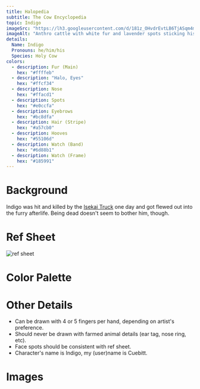 ```yaml
---
title: Halopedia
subtitle: The Cow Encyclopedia
topic: Indigo
imageSrc: "https://lh3.googleusercontent.com/d/181z_OHvdrEvtLB6TjASqm4mrQWvEuh3S"
imageAlt: "Anthro cattle with white fur and lavender spots sticking his tongue out. Halo above head. Bust shot"
details:
  Name: Indigo
  Pronouns: he/him/his
  Species: Holy Cow
colors:
  - description: Fur (Main)
    hex: "#ffffeb"
  - description: "Halo, Eyes"
    hex: "#ffcf34"
  - description: Nose
    hex: "#ffacd1"
  - description: Spots
    hex: "#e0ccfa"
  - description: Eyebrows
    hex: "#bc8dfa"
  - description: Hair (Stripe)
    hex: "#a57cb0"
  - description: Hooves
    hex: "#55106d"
  - description: Watch (Band)
    hex: "#6d88b1"
  - description: Watch (Frame)
    hex: "#185991"
---
```



# Background

Indigo was hit and killed by the [Isekai Truck](https://en.wikipedia.org/wiki/Truck-kun) one day and got flewed out into the furry afterlife. Being dead doesn't seem to bother him, though.

# Ref Sheet

<Image
  src="https://lh3.googleusercontent.com/d/1SdN0ru2ePVBOuohjH_K_-5avcOAod7ts"
  alt="ref sheet"
  width={3550}
  height={2450}
      loading="eager"
  class="rounded-lg hover:rounded-none transition-border-radius"
/>

# Color Palette

<Swatches colors={frontmatter.colors} />

# Other Details

- Can be drawn with 4 or 5 fingers per hand, depending on artist's preference.
- Should never be drawn with farmed animal details (ear tag, nose ring, etc).
- Face spots should be consistent with ref sheet.
- Character's name is Indigo, my (user)name is Cuebitt.

# Images

<Carousel items={json} />
